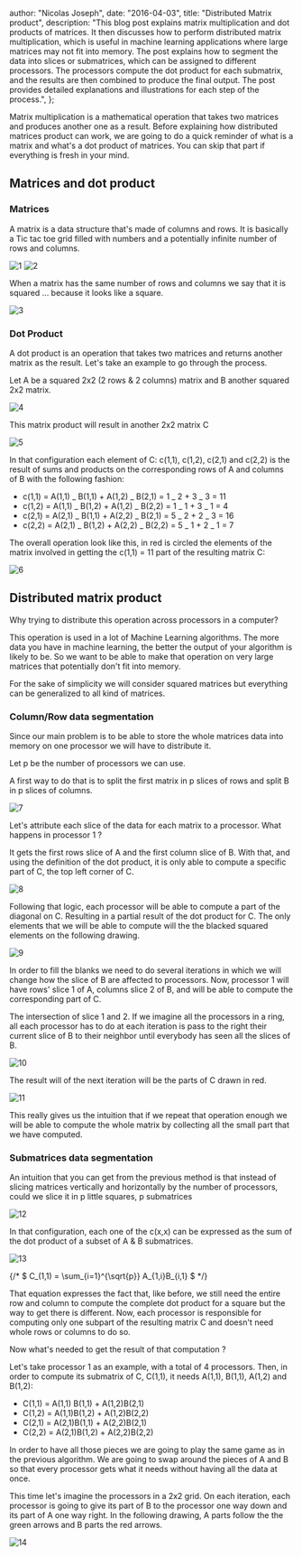 
  author: "Nicolas Joseph",
  date: "2016-04-03",
  title: "Distributed Matrix product",
  description:
    "This blog post explains matrix multiplication and dot products of matrices. It then discusses how to perform distributed matrix multiplication, which is useful in machine learning applications where large matrices may not fit into memory. The post explains how to segment the data into slices or submatrices, which can be assigned to different processors. The processors compute the dot product for each submatrix, and the results are then combined to produce the final output. The post provides detailed explanations and illustrations for each step of the process.",
};


Matrix multiplication is a mathematical operation that takes two matrices and produces
another one as a result. Before explaining how distributed matrices product can work,
we are going to do a quick reminder of what is a matrix and what's a dot product
of matrices. You can skip that part if everything is fresh in your mind.

## Matrices and dot product

### Matrices

A matrix is a data structure that's made of columns and rows. It is basically a Tic
tac toe grid filled with numbers and a potentially infinite number of rows and columns.

![1](/images/blog/2016-04-03-distributed-matrix-product/1.png)
![2](/images/blog/2016-04-03-distributed-matrix-product/2.png)

When a matrix has the same number of rows and columns we say that it is squared ...
because it looks like a square.

![3](/images/blog/2016-04-03-distributed-matrix-product/3.png)

### Dot Product

A dot product is an operation that takes two matrices and returns another matrix
as the result. Let's take an example to go through the process.

Let A be a squared 2x2 (2 rows & 2 columns) matrix and B another squared 2x2 matrix.

![4](/images/blog/2016-04-03-distributed-matrix-product/4.png)

This matrix product will result in another 2x2 matrix C

![5](/images/blog/2016-04-03-distributed-matrix-product/5.png)

In that configuration each element of C: c(1,1), c(1,2), c(2,1) and c(2,2) is the result
of sums and products on the corresponding rows of A and columns of B with the following fashion:

- c(1,1) = A(1,1) _ B(1,1) + A(1,2) _ B(2,1) = 1 _ 2 + 3 _ 3 = 11
- c(1,2) = A(1,1) _ B(1,2) + A(1,2) _ B(2,2) = 1 _ 1 + 3 _ 1 = 4
- c(2,1) = A(2,1) _ B(1,1) + A(2,2) _ B(2,1) = 5 _ 2 + 2 _ 3 = 16
- c(2,2) = A(2,1) _ B(1,2) + A(2,2) _ B(2,2) = 5 _ 1 + 2 _ 1 = 7

The overall operation look like this, in red is circled the elements of the matrix
involved in getting the c(1,1) = 11 part of the resulting matrix C:

![6](/images/blog/2016-04-03-distributed-matrix-product/6.png)

## Distributed matrix product

Why trying to distribute this operation across processors in a computer?

This operation is used in a lot of Machine Learning algorithms.
The more data you have in machine learning, the better the output of your algorithm
is likely to be. So we want to be able to make that operation on very large matrices
that potentially don't fit into memory.

For the sake of simplicity we will consider squared matrices but everything
can be generalized to all kind of matrices.

### Column/Row data segmentation

Since our main problem is to be able to store the whole matrices data into
memory on one processor we will have to distribute it.

Let p be the number of processors we can use.

A first way to do that is to split the first matrix in p slices of rows
and split B in p slices of columns.

![7](/images/blog/2016-04-03-distributed-matrix-product/7.png)

Let's attribute each slice of the data for each matrix to a processor. What happens in processor 1 ?

It gets the first rows slice of A and the first column slice of B. With that,
and using the definition of the dot product, it is only able to compute a
specific part of C, the top left corner of C.

![8](/images/blog/2016-04-03-distributed-matrix-product/8.png)

Following that logic, each processor will be able to compute a part of the
diagonal on C. Resulting in a partial result of the dot product for C.
The only elements that we will be able to compute will the the blacked
squared elements on the following drawing.

![9](/images/blog/2016-04-03-distributed-matrix-product/9.png)

In order to fill the blanks we need to do several iterations in
which we will change how the slice of B are affected to processors.
Now, processor 1 will have rows' slice 1 of A, columns slice 2 of B,
and will be able to compute the corresponding part of C.

The intersection of slice 1 and 2. If we imagine all the processors in
a ring, all each processor has to do at each iteration is pass to the
right their current slice of B to their neighbor until everybody
has seen all the slices of B.

![10](/images/blog/2016-04-03-distributed-matrix-product/10.png)

The result will of the next iteration will be the parts of C drawn in red.

![11](/images/blog/2016-04-03-distributed-matrix-product/11.png)

This really gives us the intuition that if we repeat that operation enough we
will be able to compute the whole matrix by collecting all the small part that we have computed.

### Submatrices data segmentation

An intuition that you can get from the previous method is that instead of
slicing matrices vertically and horizontally by the number of processors,
could we slice it in p little squares, p submatrices

![12](/images/blog/2016-04-03-distributed-matrix-product/12.png)

In that configuration, each one of the c(x,x) can be expressed as the sum
of the dot product of a subset of A & B submatrices.

![13](/images/blog/2016-04-03-distributed-matrix-product/13.png)

{/* $ C_(1,1) = \sum_{i=1}^{\sqrt{p}} A_{1,i}B_{i,1} $ */}

That equation expresses the fact that, like before, we still need the entire
row and column to compute the complete dot product for a square but the way
to get there is different. Now, each processor is responsible for computing
only one subpart of the resulting matrix C and doesn't need whole rows or columns to do so.

Now what's needed to get the result of that computation ?

Let's take processor 1 as an example, with a total of 4 processors. Then,
in order to compute its submatrix of C, C(1,1), it needs A(1,1), B(1,1), A(1,2) and B(1,2):

- C(1,1) = A(1,1) B(1,1) + A(1,2)B(2,1)
- C(1,2) = A(1,1)B(1,2) + A(1,2)B(2,2)
- C(2,1) = A(2,1)B(1,1) + A(2,2)B(2,1)
- C(2,2) = A(2,1)B(1,2) + A(2,2)B(2,2)

In order to have all those pieces we are going to play the same game as in
the previous algorithm. We are going to swap around the pieces of A and B so
that every processor gets what it needs without having all the data at once.

This time let's imagine the processors in a 2x2 grid. On each iteration, each
processor is going to give its part of B to the processor one way down and its
part of A one way right. In the following drawing, A parts follow the the green
arrows and B parts the red arrows.

![14](/images/blog/2016-04-03-distributed-matrix-product/14.png)
